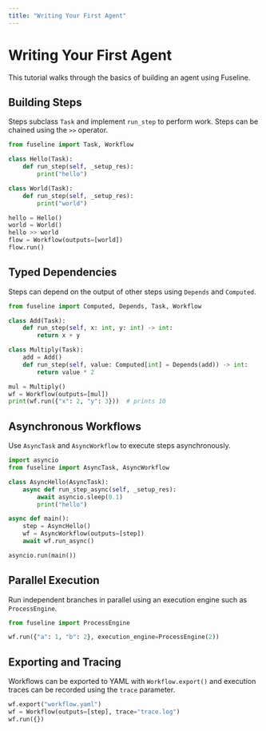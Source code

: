 ```yaml
---
title: "Writing Your First Agent"
---
```


# Writing Your First Agent

This tutorial walks through the basics of building an agent using Fuseline.

## Building Steps

Steps subclass `Task` and implement `run_step` to perform work. Steps can be chained using the `>>` operator.

```python
from fuseline import Task, Workflow

class Hello(Task):
    def run_step(self, _setup_res):
        print("hello")

class World(Task):
    def run_step(self, _setup_res):
        print("world")

hello = Hello()
world = World()
hello >> world
flow = Workflow(outputs=[world])
flow.run()
```

## Typed Dependencies

Steps can depend on the output of other steps using `Depends` and `Computed`.

```python
from fuseline import Computed, Depends, Task, Workflow

class Add(Task):
    def run_step(self, x: int, y: int) -> int:
        return x + y

class Multiply(Task):
    add = Add()
    def run_step(self, value: Computed[int] = Depends(add)) -> int:
        return value * 2

mul = Multiply()
wf = Workflow(outputs=[mul])
print(wf.run({"x": 2, "y": 3}))  # prints 10
```

## Asynchronous Workflows

Use `AsyncTask` and `AsyncWorkflow` to execute steps asynchronously.

```python
import asyncio
from fuseline import AsyncTask, AsyncWorkflow

class AsyncHello(AsyncTask):
    async def run_step_async(self, _setup_res):
        await asyncio.sleep(0.1)
        print("hello")

async def main():
    step = AsyncHello()
    wf = AsyncWorkflow(outputs=[step])
    await wf.run_async()

asyncio.run(main())
```

## Parallel Execution

Run independent branches in parallel using an execution engine such as `ProcessEngine`.

```python
from fuseline import ProcessEngine

wf.run({"a": 1, "b": 2}, execution_engine=ProcessEngine(2))
```

## Exporting and Tracing

Workflows can be exported to YAML with `Workflow.export()` and execution traces can be recorded using the `trace` parameter.

```python
wf.export("workflow.yaml")
wf = Workflow(outputs=[step], trace="trace.log")
wf.run({})
```
